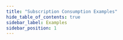 ```yaml
---
title: "Subscription Consumption Examples"
hide_table_of_contents: true
sidebar_label: Examples
sidebar_position: 1
---
```





<LanguageSwitcher supportedLanguages={supportedLanguages} />

<LanguageContent language="csharp">
   <ExamplesCsharp />
</LanguageContent>

<LanguageContent language="java">
   <ExamplesJava />
</LanguageContent>

<LanguageContent language="python">
   <ExamplesPython />
</LanguageContent>

<LanguageContent language="nodejs">
   <ExamplesNodejs />
</LanguageContent>


<!---
### Data Subscriptions:
- [What are Data Subscriptions](../../../client-api/data-subscriptions/what-are-data-subscriptions)
- [How to Create a Data Subscription](../../../client-api/data-subscriptions/creation/how-to-create-data-subscription)
- [How to Consume a Data Subscription](../../../client-api/data-subscriptions/consumption/how-to-consume-data-subscription)


-->
